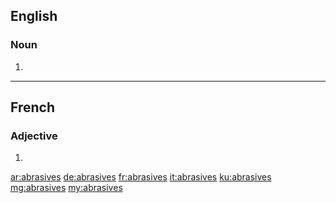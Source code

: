 ==English==

===Noun===
{{head|en|plural}}

# {{plural of|abrasive|lang=en|nocat=1}}

----

==French==

===Adjective===
{{fr-adj-form}} {{f-p}}

# {{feminine plural of|abrasif|lang=fr}}

[[ar:abrasives]]
[[de:abrasives]]
[[fr:abrasives]]
[[it:abrasives]]
[[ku:abrasives]]
[[mg:abrasives]]
[[my:abrasives]]